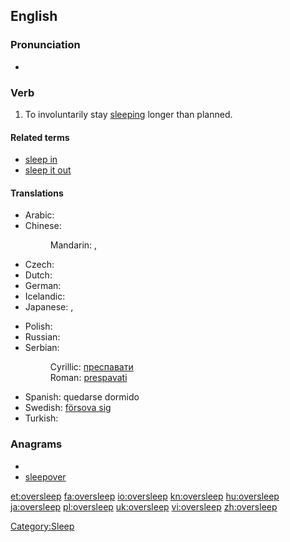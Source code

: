 ==English==

===Pronunciation===
* {{IPA|/ˈəʊvərˌsliːp/}}

===Verb===
{{en-verb|oversleeps|oversleeping|overslept|overslept}}

# To involuntarily stay [[sleep]]ing longer than planned.

====Related terms====
* [[sleep in]]<!-- aus., i would've thought everywhere -->
* [[sleep it out]]<!-- ireland, so i've just learned -->

====Translations====
{{trans-top|to stay sleeping longer than planned}}
* Arabic: {{t|ar|استغرق في النوم|tr=istághraqa fi al-nawm}}
* Chinese:
*: Mandarin: {{t|cmn|睡過頭|sc=Hani}},  {{t|cmn|睡过头|tr=shuìguòtóu|sc=Hani}}
* Czech: {{t-|cs|zaspat}}
* Dutch: {{t-|nl|zich verslapen}}
* German: {{t+|de|verschlafen}}
* Icelandic: {{t-|is|sofa yfir sig}}
* Japanese: {{t|ja|寝過ごす|tr=ねすごす, nesugosu}},  {{t|ja|寝坊|alt=寝坊する|tr=ねぼうする, nebō-surú}}
{{trans-mid}}
* Polish: {{t|pl|zaspać}}
* Russian: {{t|ru|проспать|tr=prospát'}} {{pf}}
* Serbian:
*: Cyrillic: [[преспавати]]
*: Roman: [[prespavati]]
* Spanish: quedarse dormido
* Swedish: [[försova sig]]
* Turkish: {{t-|tr|uyuyakalmak}}
{{trans-bottom}}

===Anagrams===
* {{alphagram|eeeloprsv}}
* [[sleepover#English|sleepover]]

[[Category:Sleep]]

[[et:oversleep]]
[[fa:oversleep]]
[[io:oversleep]]
[[kn:oversleep]]
[[hu:oversleep]]
[[ja:oversleep]]
[[pl:oversleep]]
[[uk:oversleep]]
[[vi:oversleep]]
[[zh:oversleep]]